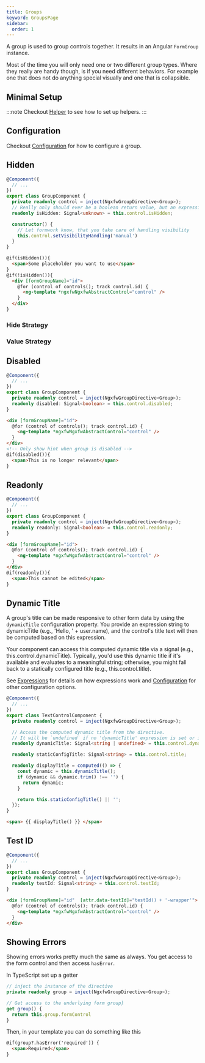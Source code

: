 ```yaml
---
title: Groups
keyword: GroupsPage
sidebar:
  order: 1
---
```





A group is used to group controls together. It results in an Angular `FormGroup` instance.

Most of the time you will only need one or two different group types. Where they really are handy though, is if you need different behaviors. For example one that does not do anything special visually and one that is collapsible.


## Minimal Setup
:::note
Checkout [Helper](/guides/improvements#Helper) to see how to set up helpers.
:::

<GroupSetup/>

## Configuration

Checkout [Configuration](/guides/configuration) for how to configure a group.

## Hidden

<HiddenExplanation/>

```ts title="group.component.ts"  group="group-visibility"
@Component({
  // ...
})
export class GroupComponent {
  private readonly control = inject(NgxfwGroupDirective<Group>);
  // Really only should ever be a boolean return value, but an expression could also return a number, string or object
  readonly isHidden: Signal<unknown> = this.control.isHidden;

  constructor() {
    // Let formwork know, that you take care of handling visibility
    this.control.setVisibilityHandling('manual')
  }
}
```

```html title="group.component.html" group="group-visibility"
@if(isHidden()){
  <span>Some placeholder you want to use</span>
}
@if(!isHidden()){
  <div [formGroupName]="id">
    @for (control of controls(); track control.id) {
      <ng-template *ngxfwNgxfwAbstractControl="control" />
    }
  </div>
}
```

### Hide Strategy

<HideStrategyExplanation/>

### Value Strategy

<ValueStrategyExplanation/>

## Disabled

<DisabledExplanation/>

```ts title="group.component.ts"  group="group-disabled"
@Component({
  // ...
})
export class GroupComponent {
  private readonly control = inject(NgxfwGroupDirective<Group>);
  readonly disabled: Signal<boolean> = this.control.disabled;
}
```

```html title="group.component.html" group="group-disabled"
<div [formGroupName]="id">
  @for (control of controls(); track control.id) {
    <ng-template *ngxfwNgxfwAbstractControl="control" />
  }
</div>
<!-- Only show hint when group is disabled -->
@if(disabled()){
  <span>This is no longer relevant</span>
}
```

## Readonly

<ReadonlyExplanation/>

```ts title="group.component.ts"  group="group-readonly"
@Component({
  // ...
})
export class GroupComponent {
  private readonly control = inject(NgxfwGroupDirective<Group>);
  readonly readonly: Signal<boolean> = this.control.readonly;
}
```

```html title="group.component.html" group="group-readonly"
<div [formGroupName]="id">
  @for (control of controls(); track control.id) {
    <ng-template *ngxfwNgxfwAbstractControl="control" />
  }
</div>
@if(readonly()){
  <span>This cannot be edited</span>
}
```

## Dynamic Title

A group's title can be made responsive to other form data by using the `dynamicTitle` configuration property. You provide an expression string to dynamicTitle (e.g., 'Hello, ' + user.name), and the control's title text will then be computed based on this expression.

Your component can access this computed dynamic title via a signal (e.g., this.control.dynamicTitle). Typically, you'd use this dynamic title if it's available and evaluates to a meaningful string; otherwise, you might fall back to a statically configured title (e.g., this.control.title).

See [Expressions](/guides/expressions) for details on how expressions work and [Configuration](/guides/configuration#control) for other configuration options.

```ts title="group.component.ts" group="dynamic-title"
@Component({
  // ...
})
export class TextControlComponent {
  private readonly control = inject(NgxfwGroupDirective<Group>);

  // Access the computed dynamic title from the directive.
  // It will be `undefined` if no 'dynamicTitle' expression is set or if it doesn't resolve to a string.
  readonly dynamicTitle: Signal<string | undefined> = this.control.dynamicTitle;

  readonly staticConfigTitle: Signal<string> = this.control.title;

  readonly displayTitle = computed(() => {
    const dynamic = this.dynamicTitle();
    if (dynamic && dynamic.trim() !== '') {
      return dynamic;
    }

    return this.staticConfigTitle() || '';
  });
}
```

```html title="group.component.html" group="dynamic-title"
<span> {{ displayTitle() }} </span>
```

## Test ID

<TestId/>

```ts title="group.component.ts"  group="group-testid"
@Component({
  // ...
})
export class GroupComponent {
  private readonly control = inject(NgxfwGroupDirective<Group>);
  readonly testId: Signal<string> = this.control.testId;
}
```

```html title="group.component.html" group="group-testid"
<div [formGroupName]="id"  [attr.data-testId]="testId() + '-wrapper'">
  @for (control of controls(); track control.id) {
    <ng-template *ngxfwNgxfwAbstractControl="control" />
  }
</div>
```

## Showing Errors

Showing errors works pretty much the same as always. You get access to the form control and then access `hasError`.

In TypeScript set up a getter

```ts
// inject the instance of the directive
private readonly group = inject(NgxfwGroupDirective<Group>);

// Get access to the underlying form group}
get group() {
  return this.group.formControl
}
```

Then, in your template you can do something like this

```html
@if(group?.hasError('required')) {
  <span>Required</span>
}
```

